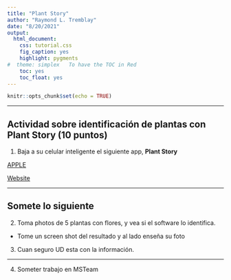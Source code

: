 ```yaml
---
title: "Plant Story"
author: "Raymond L. Tremblay"
date: "8/20/2021"
output:
  html_document:
    css: tutorial.css
    fig_caption: yes
    highlight: pygments
#  theme: simplex   To have the TOC in Red
    toc: yes
    toc_float: yes
---
```


```r
knitr::opts_chunk$set(echo = TRUE)
```


***

## Actividad sobre identificación de plantas con **Plant Story** (10 puntos)

1. Baja a su celular inteligente el siguiente app, **Plant Story**

[APPLE](https://apps.apple.com/us/app/plant-story-learn-to-grow/id1514039642)

[Website](https://plantstory.app/)

***
## Somete lo siguiente

2. Toma photos de 5 plantas con flores, y vea si el software lo identifica. 
  - Tome un screen shot del resultado y al lado enseña su foto

3. Cuan seguro UD esta con la información.  

***
4. Someter trabajo en MSTeam 
